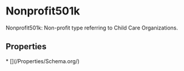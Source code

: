 # Nonprofit501k

Nonprofit501k: Non-profit type referring to Child Care Organizations.

## Properties

<Grid>
* [](/Properties/Schema.org/)

</Grid>

